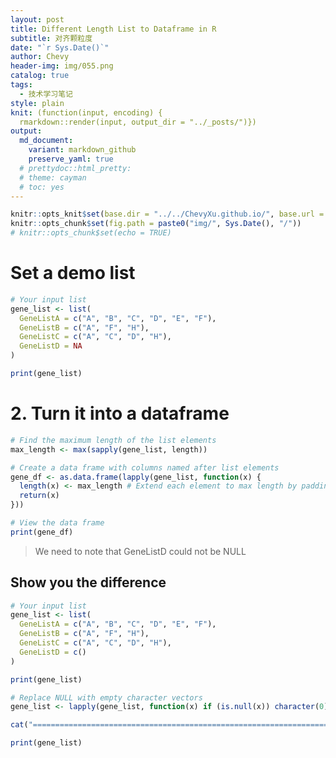 ```yaml
---
layout: post
title: Different Length List to Dataframe in R
subtitle: 对齐颗粒度
date: "`r Sys.Date()`"
author: Chevy
header-img: img/055.png
catalog: true
tags:
  - 技术学习笔记
style: plain 
knit: (function(input, encoding) {
  rmarkdown::render(input, output_dir = "../_posts/")})
output: 
  md_document:
    variant: markdown_github
    preserve_yaml: true
  # prettydoc::html_pretty:
  # theme: cayman
  # toc: yes
---
```


```r
knitr::opts_knit$set(base.dir = "../../ChevyXu.github.io/", base.url = "/")
knitr::opts_chunk$set(fig.path = paste0("img/", Sys.Date(), "/"))
# knitr::opts_chunk$set(echo = TRUE)
```

# Set a demo list
```r
# Your input list
gene_list <- list(
  GeneListA = c("A", "B", "C", "D", "E", "F"),
  GeneListB = c("A", "F", "H"),
  GeneListC = c("A", "C", "D", "H"),
  GeneListD = NA
)

print(gene_list)
```


# 2. Turn it into a dataframe
```r
# Find the maximum length of the list elements
max_length <- max(sapply(gene_list, length))

# Create a data frame with columns named after list elements
gene_df <- as.data.frame(lapply(gene_list, function(x) {
  length(x) <- max_length # Extend each element to max length by padding with NAs
  return(x)
}))

# View the data frame
print(gene_df)
```

> We need to note that GeneListD could not be NULL

## Show you the difference
```r
# Your input list
gene_list <- list(
  GeneListA = c("A", "B", "C", "D", "E", "F"),
  GeneListB = c("A", "F", "H"),
  GeneListC = c("A", "C", "D", "H"),
  GeneListD = c()
)

print(gene_list)

# Replace NULL with empty character vectors
gene_list <- lapply(gene_list, function(x) if (is.null(x)) character(0) else x)

cat("===================================================================\n")

print(gene_list)
```
